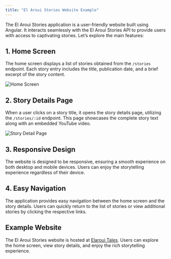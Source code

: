 ```yaml
---
title: "El Aroui Stories Website Example"
---
```


The El Aroui Stories application is a user-friendly website built using Angular. It interacts seamlessly with the El Aroui Stories API to provide users with access to captivating stories. Let’s explore the main features:

## 1. Home Screen
The home screen displays a list of stories obtained from the `/stories` endpoint. Each story entry includes the title, publication date, and a brief excerpt of the story content.

![Home Screen](../../assets/screenshots/home.png)

## 2. Story Details Page
When a user clicks on a story title, it opens the story details page, utilizing the `/stories/:id` endpoint. This page showcases the complete story text along with an embedded YouTube video.

![Story Detail Page](../../assets/screenshots/story-detail.png)

## 3. Responsive Design
The website is designed to be responsive, ensuring a smooth experience on both desktop and mobile devices. Users can enjoy the storytelling experience regardless of their device.

## 4. Easy Navigation
The application provides easy navigation between the home screen and the story details. Users can quickly return to the list of stories or view additional stories by clicking the respective links.

## Example Website
The El Aroui Stories website is hosted at [Elaroui Tales](https://elarouitales.netlify.app). Users can explore the home screen, view story details, and enjoy the rich storytelling experience.
